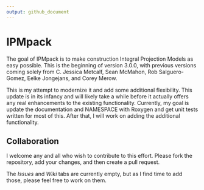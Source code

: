 ```yaml
---
output: github_document
---
```


<!-- README.md is generated from README.Rmd. Please edit that file -->

# IPMpack

The goal of IPMpack is to make construction Integral Projection Models as easy possible. This is the beginning of version 3.0.0, with previous versions coming solely from C. Jessica Metcalf, Sean McMahon, Rob Salguero-Gomez, Eelke Jongejans, and Corey Merow. 

This is my attempt to modernize it and add some additional flexibility. This update is in its infancy and will likely take a while before it actually offers any real enhancements to the existing functionality. Currently, my goal is update the documentation and NAMESPACE with Roxygen and get unit tests written for most of this. After that, I will work on adding the additional functionality. 

## Collaboration

I welcome any and all who wish to contribute to this effort. Please fork the repository, add your changes, and then create a pull request. 

The _Issues_ and _Wiki_ tabs are currently empty, but as I find time to add those, please feel free to work on them.
